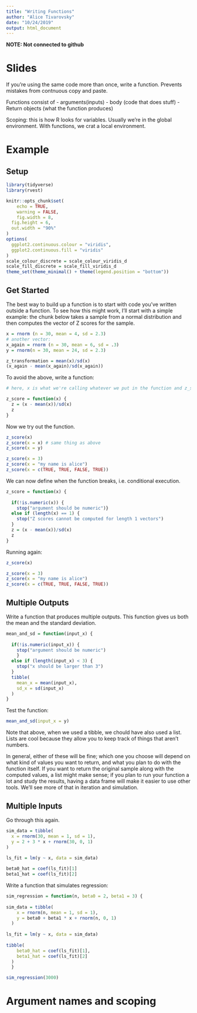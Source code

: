 ```yaml
---
title: "Writing Functions"
author: "Alice Tivarovsky"
date: "10/24/2019"
output: html_document
---
```

**NOTE: Not connected to github**

# Slides

If you're using the same code more than once, write a function. Prevents mistakes from contnuous copy and paste. 

Functions consist of 
- arguments(inputs)
- body (code that does stuff)
- Return objects (what the function produces)
 
 Scoping: this is how R looks for variables. Usually we're in the global environment. With functions, we crat a local environment. 
 
 
# Example 

## Setup 
```r

library(tidyverse)
library(rvest)

knitr::opts_chunk$set(
	echo = TRUE,
	warning = FALSE,
	fig.width = 8, 
  fig.height = 6,
  out.width = "90%"
)
options(
  ggplot2.continuous.colour = "viridis",
  ggplot2.continuous.fill = "viridis"
)
scale_colour_discrete = scale_colour_viridis_d
scale_fill_discrete = scale_fill_viridis_d
theme_set(theme_minimal() + theme(legend.position = "bottom"))

```

## Get Started 

The best way to build up a function is to start with code you’ve written outside a function. To see how this might work, I’ll start with a simple example: the chunk below takes a sample from a normal distribution and then computes the vector of Z scores for the sample.

```r
x = rnorm (n = 30, mean = 4, sd = 2.3)
# another vector: 
x_again = rnorm (n = 30, mean = 6, sd = .3)
y = rnorm(n = 30, mean = 24, sd = 2.3)

z_transformation = mean(x)/sd(x)
(x_again - mean(x_again)/sd(x_again))
```

To avoid the above, write a function: 

```r
# here, x is what we're calling whatever we put in the function and z_score is the name of the function. 

z_score = function(x) {
  z = (x - mean(x))/sd(x)
  z
}
```

Now we try out the function. 

```r
z_score(x)
z_score(x = x) # same thing as above 
z_score(x = y)

z_score(x = 3)
z_score(x = "my name is alice")
z_score(x = c(TRUE, TRUE, FALSE, TRUE))

```

We can now define when the function breaks, i.e. conditional execution. 

```r
z_score = function(x) {
  
  if(!is.numeric(x)) {
    stop("argument should be numeric")}
  else if (length(x) == 1) {
    stop("Z scores cannot be computed for length 1 vectors")
  }
  z = (x - mean(x))/sd(x)
  z
}
```

Running again: 
```r
z_score(x)

z_score(x = 3)
z_score(x = "my name is alice")
z_score(x = c(TRUE, TRUE, FALSE, TRUE))

```


## Multiple Outputs

Write a function that produces multiple outputs. This function gives us both the mean and the standard deviation.  

```r
mean_and_sd = function(input_x) {
  
  if(!is.numeric(input_x)) {
    stop("argument should be numeric")
    }
  else if (length(input_x) < 3) {
    stop("x should be larger than 3")
  }
  tibble(
    mean_x = mean(input_x),
    sd_x = sd(input_x)  
  )
}
```

Test the function: 

```r
mean_and_sd(input_x = y)
```

Note that above, when we used a tibble, we chould have also used a list. Lists are cool because they allow you to keep track of things that aren't numbers. 

In general, either of these will be fine; which one you choose will depend on what kind of values you want to return, and what you plan to do with the function itself. If you want to return the original sample along with the computed values, a list might make sense; if you plan to run your function a lot and study the results, having a data frame will make it easier to use other tools. We’ll see more of that in iteration and simulation.

## Multiple Inputs

Go through this again. 

```r
sim_data = tibble(
  x = rnorm(30, mean = 1, sd = 1),
  y = 2 + 3 * x + rnorm(30, 0, 1)
)

ls_fit = lm(y ~ x, data = sim_data)
  
beta0_hat = coef(ls_fit)[1]
beta1_hat = coef(ls_fit)[2]
```


Write a function that simulates regression: 

```r

sim_regression = function(n, beta0 = 2, beta1 = 3) {
  
sim_data = tibble(
    x = rnorm(n, mean = 1, sd = 1),
    y = beta0 + beta1 * x + rnorm(n, 0, 1)
  )
  
ls_fit = lm(y ~ x, data = sim_data)
  
tibble(
    beta0_hat = coef(ls_fit)[1],
    beta1_hat = coef(ls_fit)[2]
  )
  }

sim_regression(3000)
```


# Argument names and scoping 

```r

```

